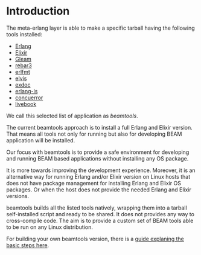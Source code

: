 # Introduction

The meta-erlang layer is able to make a specific tarball having the following
tools installed:

- [Erlang](https://elixir-lang.org/)
- [Elixir](https://www.erlang.org/)
- [Gleam](https://gleam.run/)
- [rebar3](http://rebar3.org/)
- [erlfmt](https://github.com/WhatsApp/erlfmt)
- [elvis](https://github.com/inaka/elvis)
- [exdoc](https://github.com/elixir-lang/ex_doc)
- [erlang-ls](https://github.com/erlang-ls/erlang_ls)
- [concuerror](https://concuerror.com/)
- [livebook](https://livebook.dev/)

We call this selected list of application as _beamtools_.

The current beamtools approach is to install a full Erlang and Elixir version. That means all tools not only for running but
also for developing BEAM application will be installed.

Our focus with beamtools is to provide a safe environment for developing and running BEAM based applications without installing any OS package.

It is more towards improving the development experience. Moreover, it is an alternative way for running Erlang and/or Elixir version on Linux hosts
that does not have package management for installing Erlang and Elixir OS packages. 
Or when the host does not provide the needed Erlang and Elixir versions.

beamtools builds all the listed tools natively, wrapping them into a tarball
self-installed script and ready to be shared. It does not provides
any way to cross-compile code. The aim is to provide a custom set of BEAM tools
able to be run on any Linux distribution.

For building your own beamtools version, there is a [guide explaning the basic steps here](/docs/master/guides/guides-beamtools/).